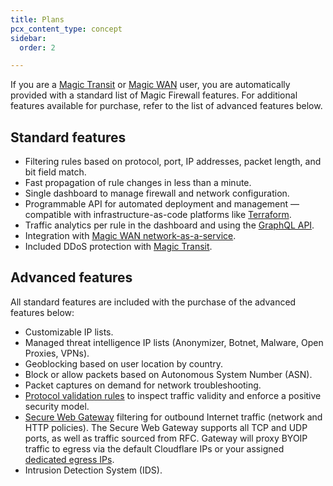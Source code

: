 ```yaml
---
title: Plans
pcx_content_type: concept
sidebar:
  order: 2

---
```



If you are a [Magic Transit](/magic-transit/) or [Magic WAN](/magic-wan/) user, you are automatically provided with a standard list of Magic Firewall features. For additional features available for purchase, refer to the list of advanced features below.

## Standard features

* Filtering rules based on protocol, port, IP addresses, <GlossaryTooltip term="data packet">packet</GlossaryTooltip> length, and <GlossaryTooltip term="bit field matching">bit field match</GlossaryTooltip>.
* Fast propagation of rule changes in less than a minute.
* Single dashboard to manage <GlossaryTooltip term="firewall">firewall</GlossaryTooltip> and network configuration.
* Programmable API for automated deployment and management — compatible with infrastructure-as-code platforms like [Terraform](/terraform/).
* Traffic analytics per rule in the dashboard and using the [GraphQL API](/analytics/graphql-api/).
* Integration with [Magic WAN network-as-a-service](/magic-wan/).
* Included DDoS protection with [Magic Transit](/magic-transit/).

## Advanced features

All standard features are included with the purchase of the advanced features below:

* Customizable IP lists.
* Managed threat intelligence IP lists (Anonymizer, Botnet, Malware, Open Proxies, VPNs).
* Geoblocking based on user location by country.
* Block or allow packets based on Autonomous System Number (ASN).
* Packet captures on demand for network troubleshooting.
* [Protocol validation rules](/magic-firewall/about/protocol-validation-rules/) to inspect traffic validity and enforce a positive security model.
* [Secure Web Gateway](/cloudflare-one/policies/gateway/) filtering for outbound Internet traffic (network and HTTP policies). The Secure Web Gateway supports all TCP and UDP ports, as well as traffic sourced from RFC. Gateway will proxy BYOIP traffic to egress via the default Cloudflare IPs or your assigned [dedicated egress IPs](/cloudflare-one/policies/gateway/egress-policies/dedicated-egress-ips/).
* Intrusion Detection System (IDS).
